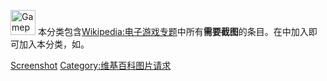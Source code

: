 {{empty category}}
{{無需細分}}
{{Backlog|25}}

[[File:Gamepad.svg|40px]] 本分类包含[[Wikipedia:电子游戏专题|Wikipedia:电子游戏专题]]中所有'''需要截图'''的条目。在{{tl|WikiProject Video games}}中加入{{para|screenshot|yes}}即可加入本分类，如{{tlx|1=WikiProject Video games|2=screenshot=yes}}。

[[Category:电子游戏条目|Screenshot]]
[[Category:维基百科图片请求|Category:维基百科图片请求]]
